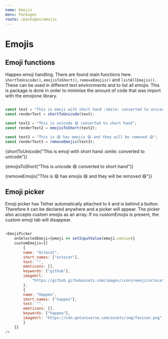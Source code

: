 ```yaml
---
name: Emojis
menu: Packages
route: /packages/emojis
---
```



# Emojis

<PackageMetadata pkg={pkg}/>

## Emoji functions

Happeo emoji handling. There are found main functions here. `shortToUnicode()`, `emojisToShort()`, `removeEmojis()` and `listAllEmojis()`. 
These can be used in different text environments and to list all emojis. This is package is done in order to minimise the amount of code that
was import with the emojione library.

```js

const text = "This is emoji with short hand :smile: converted to unicode";
const renderText = shortToUnicode(text);

const text2 = "This is unicode 😄 converted to short hand";
const renderText2 = emojisToShort(text2);

const text3 = "This is 😄 has emojis 😄 and they will be removed 😄";
const renderText3 = removeEmojis(text3);

```
<Playground>
    <p>{shortToUnicode("This is emoji with short hand :smile: converted to unicode")}</p>
    <p>{emojisToShort("This is unicode 😄 converted to short hand")}</p>
    <p>{removeEmojis("This is 😄 has emojis 😄 and they will be removed 😄")}</p>
</Playground>

## Emoji picker

Emoji picker has Tether automatically attached to it and is behind a button. Therefore it can be declared anywhere and a picker will appear.
The picker also accepts custom emojis as an array. If no customEmojis is present, the custom emoji tab will disappear.

```js
    
<EmojiPicker
    onSelectedEmoji={emoji => setInputValue(emoji.native)}
    customEmojis={[
        {
        name: "Octocat",
        short_names: ["octocat"],
        text: "",
        emoticons: [],
        keywords: ["github"],
        imageUrl:
            "https://github.githubassets.com/images/icons/emoji/octocat.png"
        },
        {
        name: "Happeo",
        short_names: ["happeo"],
        text: "",
        emoticons: [],
        keywords: ["happeo"],
        imageUrl: "https://cdn.getuniverse.com/assets/img/favicon.png"
        }
    ]}
/>

```

<Playground>
    <EmojiPickerExample />
</Playground>


<Props of={EmojiPicker} />


